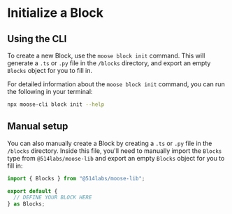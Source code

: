 
# Initialize a Block

## Using the CLI

To create a new Block, use the `moose block init` command. This will generate a `.ts` or `.py` file in the `/blocks` directory, and export an empty `Blocks` object for you to fill in.

For detailed information about the `moose block init` command, you can run the following in your terminal:

```bash filename="Terminal" copy
npx moose-cli block init --help

```

## Manual setup

You can also manually create a Block by creating a `.ts` or `.py` file in the `/blocks` directory. Inside this file, you'll need to manually import the `Blocks` type from `@514labs/moose-lib` and export an empty `Blocks` object for you to fill in:

```ts
import { Blocks } from "@514labs/moose-lib";

export default {
  // DEFINE YOUR BLOCK HERE
} as Blocks;
```
